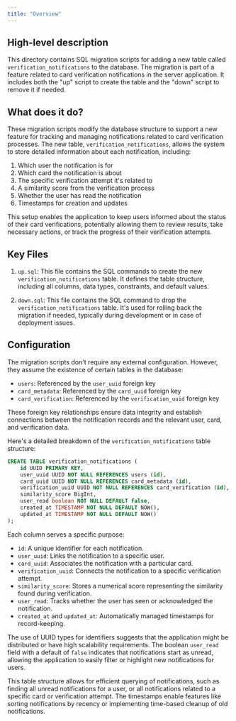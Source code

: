 ```yaml
---
title: "Overview"
---
```


## High-level description
This directory contains SQL migration scripts for adding a new table called `verification_notifications` to the database. The migration is part of a feature related to card verification notifications in the server application. It includes both the "up" script to create the table and the "down" script to remove it if needed.

## What does it do?
These migration scripts modify the database structure to support a new feature for tracking and managing notifications related to card verification processes. The new table, `verification_notifications`, allows the system to store detailed information about each notification, including:

1. Which user the notification is for
2. Which card the notification is about
3. The specific verification attempt it's related to
4. A similarity score from the verification process
5. Whether the user has read the notification
6. Timestamps for creation and updates

This setup enables the application to keep users informed about the status of their card verifications, potentially allowing them to review results, take necessary actions, or track the progress of their verification attempts.

## Key Files

1. `up.sql`: This file contains the SQL commands to create the new `verification_notifications` table. It defines the table structure, including all columns, data types, constraints, and default values.

2. `down.sql`: This file contains the SQL command to drop the `verification_notifications` table. It's used for rolling back the migration if needed, typically during development or in case of deployment issues.

## Configuration
The migration scripts don't require any external configuration. However, they assume the existence of certain tables in the database:

- `users`: Referenced by the `user_uuid` foreign key
- `card_metadata`: Referenced by the `card_uuid` foreign key
- `card_verification`: Referenced by the `verification_uuid` foreign key

These foreign key relationships ensure data integrity and establish connections between the notification records and the relevant user, card, and verification data.

Here's a detailed breakdown of the `verification_notifications` table structure:

```sql
CREATE TABLE verification_notifications (
    id UUID PRIMARY KEY,
    user_uuid UUID NOT NULL REFERENCES users (id),
    card_uuid UUID NOT NULL REFERENCES card_metadata (id),
    verification_uuid UUID NOT NULL REFERENCES card_verification (id),
    similarity_score BigInt,
    user_read boolean NOT NULL DEFAULT false,
    created_at TIMESTAMP NOT NULL DEFAULT NOW(),
    updated_at TIMESTAMP NOT NULL DEFAULT NOW()
);
```

Each column serves a specific purpose:

- `id`: A unique identifier for each notification.
- `user_uuid`: Links the notification to a specific user.
- `card_uuid`: Associates the notification with a particular card.
- `verification_uuid`: Connects the notification to a specific verification attempt.
- `similarity_score`: Stores a numerical score representing the similarity found during verification.
- `user_read`: Tracks whether the user has seen or acknowledged the notification.
- `created_at` and `updated_at`: Automatically managed timestamps for record-keeping.

The use of UUID types for identifiers suggests that the application might be distributed or have high scalability requirements. The boolean `user_read` field with a default of `false` indicates that notifications start as unread, allowing the application to easily filter or highlight new notifications for users.

This table structure allows for efficient querying of notifications, such as finding all unread notifications for a user, or all notifications related to a specific card or verification attempt. The timestamps enable features like sorting notifications by recency or implementing time-based cleanup of old notifications.